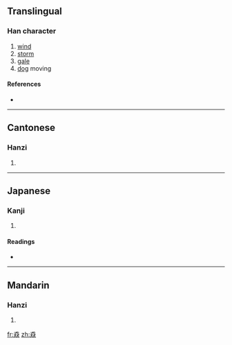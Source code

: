 ==Translingual==

===Han character===
{{Han char|rn=94|rad=犬|as=08|sn=12|four=4343<sub>4</sub>|canj=戈大戈大大 (IKIKK)}}

# [[wind]]
# [[storm]]
# [[gale]]
# [[dog]] moving

====References====
* {{Han ref|kx=0712.220|dkj=20469|dj=1124.240|hdz=21351.020|uh=730B|ud=29451|bh=DA6E|bd=55918}}

----

==Cantonese==

===Hanzi===
{{yue-hanzi|jyut=|y=biu1}}

# {{defn|Cantonese|sort=犬08}}

----

==Japanese==

===Kanji===
{{ja-kanji|grade=|rs=犬08}}

# {{defn|Japanese|sort=犬08}}

====Readings====
* {{ja-readings|on=[[ひょう]] (hyō)|kun=}}

----

==Mandarin==

===Hanzi===
{{cmn-hanzi|pin=[[biāo]] ([[biao1]])|wg=piao<sup>1</sup>}}

# {{defn|Mandarin|sort=犬08}}

[[fr:猋]]
[[zh:猋]]